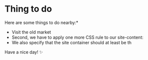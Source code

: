 

<br/>
<br/>
<br/>
<br/>
<br/>
<br/>

<h1  style={{fontSize:`2.0rem`}}>Thing to do</h1>


Here are some things to do nearby:*


- Visit the old market
- Second, we have to apply one more CSS rule to our site-content:
- We also specify that the site container should at least be th

Have a nice day! ✨

